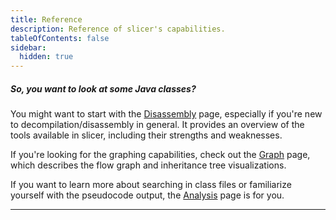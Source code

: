 ```yaml
---
title: Reference
description: Reference of slicer's capabilities.
tableOfContents: false
sidebar:
  hidden: true
---
```



##### So, you want to look at some Java classes?

You might want to start with the [Disassembly](/reference/disasm) page, especially if you're new to decompilation/disassembly in general.
It provides an overview of the tools available in slicer, including their strengths and weaknesses.

If you're looking for the graphing capabilities, check out the [Graph](/reference/graph) page,
which describes the flow graph and inheritance tree visualizations.

If you want to learn more about searching in class files or familiarize yourself with the pseudocode output,
the [Analysis](/reference/analysis) page is for you.

---

<CardGrid>
  <LinkCard title="Analysis" description="Traverse bytecode in an automated manner." href="/reference/analysis" />
  <LinkCard title="Deobfuscation" description="Defend your eyes against obfuscated bytecode." href="/reference/deobf" />
  <LinkCard title="Disassembly" description="Disassemble and decompile Java class files." href="/reference/disasm" />
  <LinkCard title="Class view" description="Visualize class file properties and members." href="/reference/class" />
  <LinkCard
    title="Graph"
    description="Visualize bytecode control flow and inheritance trees in a simple flow graph."
    href="/reference/graph"
  />
  <LinkCard
    title="Heap dump"
    description="Summarize HPROF heap dumps into a tabular overview."
    href="/reference/dump"
  />
</CardGrid>
